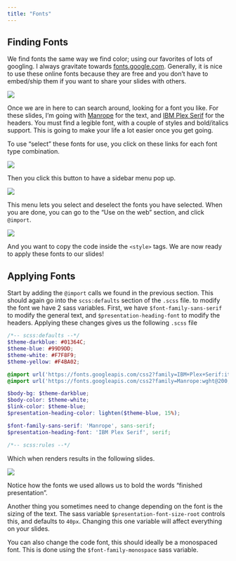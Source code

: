 ```yaml
---
title: "Fonts"
---
```


## Finding Fonts

We find fonts the same way we find color; using our favorites of lots of googling. I always gravitate towards [fonts.google.com](https://fonts.google.com/). Generally, it is nice to use these online fonts because they are free and you don't have to embed/ship them if you want to share your slides with others.

![](media/fonts-google.png)

Once we are in here to can search around, looking for a font you like. For these slides, I'm going with [Manrope](https://fonts.google.com/specimen/Manrope) for the text, and [IBM Plex Serif](https://fonts.google.com/specimen/IBM+Plex+Serif) for the headers. You must find a legible font, with a couple of styles and bold/italics support. This is going to make your life a lot easier once you get going.

To use "select" these fonts for use, you click on these links for each font type combination.

![](media/font-find-1.png)

Then you click this button to have a sidebar menu pop up.

![](media/font-find-2.png)

This menu lets you select and deselect the fonts you have selected. When you are done, you can go to the "Use on the web" section, and click `@import`.

![](media/font-find-3.png)

And you want to copy the code inside the `<style>` tags. We are now ready to apply these fonts to our slides!

## Applying Fonts

Start by adding the `@import` calls we found in the previous section. This should again go into the `scss:defaults` section of the `.scss` file. to modify the font we have 2 sass variables. First, we have `$font-family-sans-serif` to modify the general text, and `$presentation-heading-font` to modify the headers. Applying these changes gives us the following `.scss` file

````scss
/*-- scss:defaults --*/
$theme-darkblue: #01364C;
$theme-blue: #99D9DD;
$theme-white: #F7F8F9;
$theme-yellow: #F4BA02;

@import url('https://fonts.googleapis.com/css2?family=IBM+Plex+Serif:ital,wght@0,100;0,200;0,300;0,400;0,500;0,600;0,700;1,100;1,200;1,300;1,400;1,500;1,600;1,700&display=swap');
@import url('https://fonts.googleapis.com/css2?family=Manrope:wght@200;300;400;500;600;700;800&display=swap');

$body-bg: $theme-darkblue;
$body-color: $theme-white;
$link-color: $theme-blue;
$presentation-heading-color: lighten($theme-blue, 15%);

$font-family-sans-serif: 'Manrope', sans-serif;
$presentation-heading-font: 'IBM Plex Serif', serif;

/*-- scss:rules --*/

````

Which when renders results in the following slides.

![](media/theme-example-fonts.png)

Notice how the fonts we used allows us to bold the words "finished presentation".

Another thing you sometimes need to change depending on the font is the sizing of the text. The sass variable `$presentation-font-size-root` controls this, and defaults to `40px`. Changing this one variable will affect everything on your slides.

You can also change the code font, this should ideally be a monospaced font. This is done using the `$font-family-monospace` sass variable.
